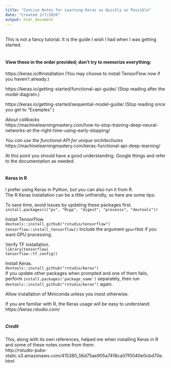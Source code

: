 ```yaml
---
title: "Concise Notes for Learning Keras as Quickly as Possible"
date: "Created 3/7/2020"
output: html_document
---
```


</br>
This is not a fancy tutorial. It is the guide I wish I had when I was getting started.
</br></br>

#### **View these in the order provided; don't try to memorize everything:**

https://keras.io/#installation (You may choose to install TensorFlow now if you haven’t already.)

https://keras.io/getting-started/functional-api-guide/ (Stop reading after the model diagram.)

https://keras.io/getting-started/sequential-model-guide/ (Stop reading once you get to “Examples”.)

*About callbacks*</br>
https://machinelearningmastery.com/how-to-stop-training-deep-neural-networks-at-the-right-time-using-early-stopping/

*You can use the functional API for unique architechures*</br>
https://machinelearningmastery.com/keras-functional-api-deep-learning/
</br>

At this point you should have a good understanding. Google things and refer to the documentation as needed.
</br></br>

#### **Keras in R**
I prefer using Keras in Python, but you can also run it from R.</br>
The R Keras installation can be a little unfriendly, so here are some tips:

To save time, avoid issues by updating these packages first.</br>
`install.packages(c("ps", "Rcpp", "digest", "processx", "devtools"))`

Install TensorFlow.</br>
`devtools::install_github("rstudio/tensorflow")`</br>
`tensorflow::install_tensorflow()` Include the argument `gpu=TRUE` if you want GPU processing.

Verify TF installation.</br>
`library(tensorflow)`</br>
`tensorflow::tf_config()`

Install Keras.</br>
`devtools::install_github("rstudio/keras")`</br>
If you update other packages when prompted and one of them fails, perform `install.packages('package_name')` separately, then run `devtools::install_github("rstudio/keras")` again.

Allow installation of Miniconda unless you insist otherwise.

If you are familiar with R, the Keras usage will be easy to understand: https://keras.rstudio.com/
</br></br>

##### **Credit**
This, along with its own references, helped me when installing Keras in R and some of these notes come from them:</br>
http://rstudio-pubs-static.s3.amazonaws.com/415380_56d75ae905a7418ca07f0040e0cbd70e.html</br></br>
